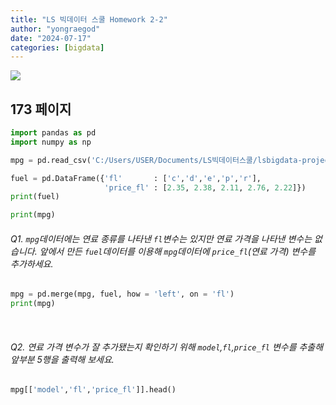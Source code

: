 ```yaml
---
title: "LS 빅데이터 스쿨 Homework 2-2"
author: "yongraegod"
date: "2024-07-17"
categories: [bigdata]
---
```


![](damgom3.jpg)

## 173 페이지

```python
import pandas as pd
import numpy as np

mpg = pd.read_csv('C:/Users/USER/Documents/LS빅데이터스쿨/lsbigdata-project1/data/mpg.csv')

fuel = pd.DataFrame({'fl'       : ['c','d','e','p','r'],
                     'price_fl' : [2.35, 2.38, 2.11, 2.76, 2.22]})
print(fuel)

print(mpg)
```

###### Q1. `mpg`데이터에는 연료 종류를 나타낸 `fl`변수는 있지만 연료 가격을 나타낸 변수는 없습니다. 앞에서 만든 `fuel`데이터를 이용해 `mpg`데이터에 `price_fl`(연료 가격) 변수를 추가하세요.

```python
mpg = pd.merge(mpg, fuel, how = 'left', on = 'fl')
print(mpg)
```

</br>

###### Q2. 연료 가격 변수가 잘 추가됐는지 확인하기 위해 `model`,`fl`,`price_fl` 변수를 추출해 앞부분 5행을 출력해 보세요.
```python
mpg[['model','fl','price_fl']].head()
```

